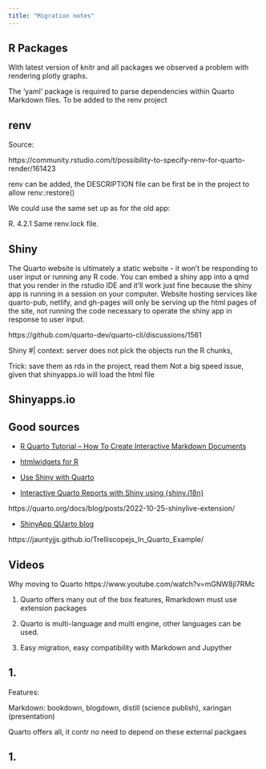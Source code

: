 ```yaml
---
title: "Migration notes"
---
```


## R Packages

With latest version of knitr and all packages we observed a problem with rendering plotly graphs.

The 'yaml' package is required to parse dependencies within Quarto Markdown files. To be added to the renv project

## renv

Source:

https://community.rstudio.com/t/possibility-to-specify-renv-for-quarto-render/161423

renv can be added, the DESCRIPTION file can be first be in the project to allow renv::restore()

We could use the same set up as for the old app:

R. 4.2.1 Same renv.lock file.

## Shiny

The Quarto website is ultimately a static website - it won't be responding to user input or running any R code. You can embed a shiny app into a qmd that you render in the rstudio IDE and it'll work just fine because the shiny app is running in a session on your computer. Website hosting services like quarto-pub, netlify, and gh-pages will only be serving up the html pages of the site, not running the code necessary to operate the shiny app in response to user input.

https://github.com/quarto-dev/quarto-cli/discussions/1561

Shiny #| context: server does not pick the objects run the R chunks, 

Trick: save them as rds in the project, read them
Not a big speed issue, given that shinyapps.io will load the html file

## Shinyapps.io 


## Good sources

-   [R Quarto Tutorial -- How To Create Interactive Markdown Documents](https://r-craft.org/r-news/r-quarto-tutorial-how-to-create-interactive-markdown-documents/)

-   [htmlwidgets for R](https://quarto.org/docs/interactive/widgets/htmlwidgets.html)

-   [Use Shiny with Quarto](https://quarto.org/docs/interactive/shiny/)

-   [Interactive Quarto Reports with Shiny using {shiny.i18n}](https://www.r-bloggers.com/2023/03/interactive-quarto-reports-with-shiny-using-shiny-i18n/)

https://quarto.org/docs/blog/posts/2022-10-25-shinylive-extension/

-   [ShinyApp QUarto blog](https://community.rstudio.com/t/shinyapp-in-quarto-blog/159319/2)

https://jauntyjjs.github.io/Trelliscopejs_In_Quarto_Example/

## Videos

Why moving to Quarto
https://www.youtube.com/watch?v=mGNW8jl7RMc

1. Quarto offers many out of the box features, Rmarkdown must use extension packages

2. Quarto is multi-language and multi engine, other languages can be used.

3. Easy migration, easy compatibility with Markdown and Jupyther

<!-- 4. On Shinyapps.io quarto renders the html file in the project, Rmarkdown renders the Rmd file and executes all the code, which makes it much faster to load in Quarto -->

<!-- See log file Rmarkdown -->

<!-- https://www.shinyapps.io/admin/#/application/5623831/logs -->

<!-- See logfile Quarto -->

<!-- https://www.shinyapps.io/admin/#/application/9456928/logs -->

## 1.

Features:

Markdown: bookdown, blogdown, distill (science publish), xaringan (presentation)

Quarto offers all, it contr
no need to depend on these external packgaes

## 1.






